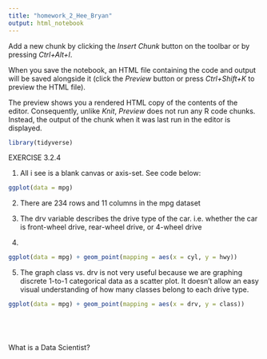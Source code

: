 ```yaml
---
title: "homework_2_Hee_Bryan"
output: html_notebook
---
```


Add a new chunk by clicking the *Insert Chunk* button on the toolbar or by pressing *Ctrl+Alt+I*.

When you save the notebook, an HTML file containing the code and output will be saved alongside it (click the *Preview* button or press *Ctrl+Shift+K* to preview the HTML file).

The preview shows you a rendered HTML copy of the contents of the editor. Consequently, unlike *Knit*, *Preview* does not run any R code chunks. Instead, the output of the chunk when it was last run in the editor is displayed.


```r
library(tidyverse)
```

EXERCISE 3.2.4

1. All i see is a blank canvas or axis-set. See code below:

```r
ggplot(data = mpg)
```

2. There are 234 rows and 11 columns in the mpg dataset

3. The drv variable describes the drive type of the car. i.e. whether the car is front-wheel drive, rear-wheel drive, or 4-wheel drive

4.
```r
ggplot(data = mpg) + geom_point(mapping = aes(x = cyl, y = hwy))
```

5. The graph class vs. drv is not very useful because we are graphing discrete 1-to-1 categorical data as a scatter plot. It doesn't allow an easy visual understanding of how many classes belong to each drive type. 
```r
ggplot(data = mpg) + geom_point(mapping = aes(x = drv, y = class))
```


```r

```

```r

```

```r

```

```r

```

What is a Data Scientist?

